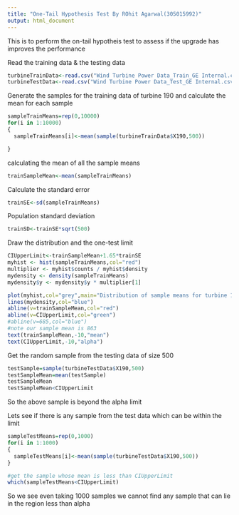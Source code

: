 ```yaml
---
title: "One-Tail Hypothesis Test By ROhit Agarwal(305015992)"
output: html_document
---
```


This is to perform the on-tail hypotheis test to assess if the upgrade has improves the performance


Read the training data & the testing data

```r
turbineTrainData<-read.csv("Wind Turbine Power Data_Train_GE Internal.csv")
turbineTestData<-read.csv("Wind Turbine Power Data_Test_GE Internal.csv")

```

Generate the samples for the training data of turbine 190 and calculate the mean for each sample
```r
sampleTrainMeans=rep(0,10000)
for(i in 1:10000)
{
  sampleTrainMeans[i]<-mean(sample(turbineTrainData$X190,500))

}


```
calculating the mean of all the sample means

```r
trainSampleMean<-mean(sampleTrainMeans)
```

Calculate the standard error

```r
trainSE<-sd(sampleTrainMeans)
```

Population standard deviation

```r
trainSD<-trainSE*sqrt(500)

```

Draw the distribution and the one-test limit

```r

CIUpperLimit<-trainSampleMean+1.65*trainSE
myhist <- hist(sampleTrainMeans,col="red")
multiplier <- myhist$counts / myhist$density
mydensity <- density(sampleTrainMeans)
mydensity$y <- mydensity$y * multiplier[1]

plot(myhist,col="grey",main="Distribution of sample means for turbine 190",xlab ="sample mean value")
lines(mydensity,col="blue")
abline(v=trainSampleMean,col="red")
abline(v=CIUpperLimit,col="green")
#abline(v=685,col="blue")
#note our sample mean is 863
text(trainSampleMean,-10,"mean")
text(CIUpperLimit,-10,"alpha")

```

Get the random sample from the testing data of size 500

```r
testSample=sample(turbineTestData$X190,500)
testSampleMean=mean(testSample)
testSampleMean
testSampleMean<CIUpperLimit

```

So the above sample is beyond the alpha limit

Lets see if there is any sample from the test data which can be within the limit

```r

sampleTestMeans=rep(0,1000)
for(i in 1:1000)
{
  sampleTestMeans[i]<-mean(sample(turbineTestData$X190,500))
}

#get the sample whose mean is less than CIUpperLimit 
which(sampleTestMeans<CIUpperLimit)

```
So we see even taking 1000 samples we cannot find any sample that can lie in the region less than alpha
